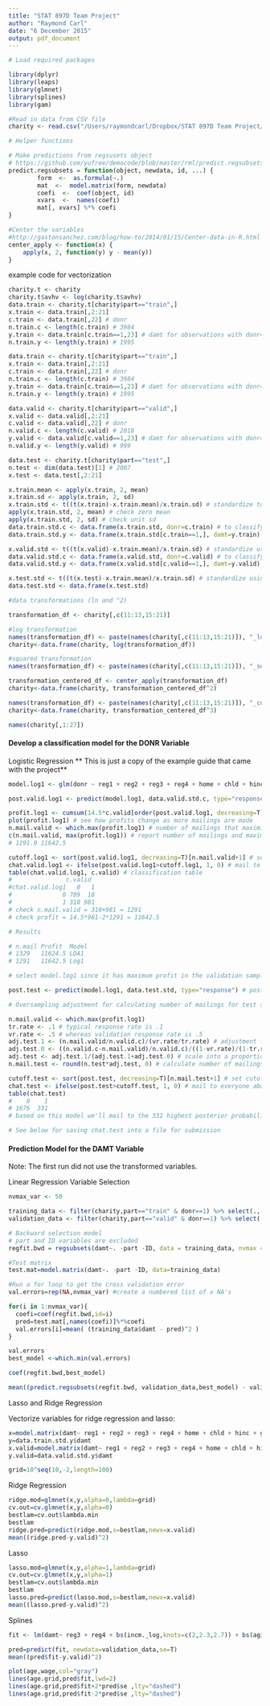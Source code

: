 ```yaml
---
title: "STAT 897D Team Project"
author: "Raymond Carl"
date: "6 December 2015"
output: pdf_document
---
```



```r
# Load required packages

library(dplyr)
library(leaps)
library(glmnet)
library(splines)
library(gam)


```



```r
#Read in data from CSV file
charity <- read.csv("/Users/raymondcarl/Dropbox/STAT 897D Team Project/charity.csv")

```



```r
# Helper functions

# Make predictions from regsusets object
# https://github.com/yufree/democode/blob/master/rml/predict.regsubsets.R
predict.regsubsets = function(object, newdata, id, ...) {
        form  <-  as.formula(~.)
        mat  <-  model.matrix(form, newdata)
        coefi  <-  coef(object, id)
        xvars  <-  names(coefi)
        mat[, xvars] %*% coefi
}

#Center the variables
#http://gastonsanchez.com/blog/how-to/2014/01/15/Center-data-in-R.html
center_apply <- function(x) {
    apply(x, 2, function(y) y - mean(y))
}


```

example code for vectorization
```r
charity.t <- charity
charity.t$avhv <- log(charity.t$avhv)
data.train <- charity.t[charity$part=="train",]
x.train <- data.train[,2:21]
c.train <- data.train[,22] # donr
n.train.c <- length(c.train) # 3984
y.train <- data.train[c.train==1,23] # damt for observations with donr=1
n.train.y <- length(y.train) # 1995

data.train <- charity.t[charity$part=="train",]
x.train <- data.train[,2:21]
c.train <- data.train[,22] # donr
n.train.c <- length(c.train) # 3984
y.train <- data.train[c.train==1,23] # damt for observations with donr=1
n.train.y <- length(y.train) # 1995

data.valid <- charity.t[charity$part=="valid",]
x.valid <- data.valid[,2:21]
c.valid <- data.valid[,22] # donr
n.valid.c <- length(c.valid) # 2018
y.valid <- data.valid[c.valid==1,23] # damt for observations with donr=1
n.valid.y <- length(y.valid) # 999

data.test <- charity.t[charity$part=="test",]
n.test <- dim(data.test)[1] # 2007
x.test <- data.test[,2:21]

x.train.mean <- apply(x.train, 2, mean)
x.train.sd <- apply(x.train, 2, sd)
x.train.std <- t((t(x.train)-x.train.mean)/x.train.sd) # standardize to have zero mean and unit sd
apply(x.train.std, 2, mean) # check zero mean
apply(x.train.std, 2, sd) # check unit sd
data.train.std.c <- data.frame(x.train.std, donr=c.train) # to classify donr
data.train.std.y <- data.frame(x.train.std[c.train==1,], damt=y.train) # to predict damt when donr=1

x.valid.std <- t((t(x.valid)-x.train.mean)/x.train.sd) # standardize using training mean and sd
data.valid.std.c <- data.frame(x.valid.std, donr=c.valid) # to classify donr
data.valid.std.y <- data.frame(x.valid.std[c.valid==1,], damt=y.valid) # to predict damt when donr=1

x.test.std <- t((t(x.test)-x.train.mean)/x.train.sd) # standardize using training mean and sd
data.test.std <- data.frame(x.test.std)

```




```r
#data transformations (ln and ^2)

transformation_df <- charity[,c(11:13,15:21)]

#log transformation
names(transformation_df) <- paste(names(charity[,c(11:13,15:21)]), "_log")
charity<-data.frame(charity, log(transformation_df))

#squared transformation
names(transformation_df) <- paste(names(charity[,c(11:13,15:21)]), "_sq")

transformation_centered_df <- center_apply(transformation_df)
charity<-data.frame(charity, transformation_centered_df^2)

names(transformation_df) <- paste(names(charity[,c(11:13,15:21)]), "_cube")
charity<-data.frame(charity, transformation_centered_df^3)

```


```r


names(charity[,1:27])


```





<h4>
Develop a classification model for the DONR Variable
</h4>


Logistic Regression
** This is just a copy of the example guide that came with the project**
```r

model.log1 <- glm(donr ~ reg1 + reg2 + reg3 + reg4 + home + chld + hinc + I(hinc^2) + genf + wrat + avhv + incm + inca + plow + npro + tgif + lgif + rgif + tdon + tlag + agif, data.train.std.c, family=binomial("logit"))

post.valid.log1 <- predict(model.log1, data.valid.std.c, type="response")

profit.log1 <- cumsum(14.5*c.valid[order(post.valid.log1, decreasing=T)]-2)
plot(profit.log1) # see how profits change as more mailings are made
n.mail.valid <- which.max(profit.log1) # number of mailings that maximizes profits
c(n.mail.valid, max(profit.log1)) # report number of mailings and maximum profit
# 1291.0 11642.5

cutoff.log1 <- sort(post.valid.log1, decreasing=T)[n.mail.valid+1] # set cutoff based on n.mail.valid
chat.valid.log1 <- ifelse(post.valid.log1>cutoff.log1, 1, 0) # mail to everyone above the cutoff
table(chat.valid.log1, c.valid) # classification table
#               c.valid
#chat.valid.log1   0   1
#              0 709  18
#              1 310 981
# check n.mail.valid = 310+981 = 1291
# check profit = 14.5*981-2*1291 = 11642.5

# Results

# n.mail Profit  Model
# 1329   11624.5 LDA1
# 1291   11642.5 Log1

# select model.log1 since it has maximum profit in the validation sample

post.test <- predict(model.log1, data.test.std, type="response") # post probs for test data

# Oversampling adjustment for calculating number of mailings for test set

n.mail.valid <- which.max(profit.log1)
tr.rate <- .1 # typical response rate is .1
vr.rate <- .5 # whereas validation response rate is .5
adj.test.1 <- (n.mail.valid/n.valid.c)/(vr.rate/tr.rate) # adjustment for mail yes
adj.test.0 <- ((n.valid.c-n.mail.valid)/n.valid.c)/((1-vr.rate)/(1-tr.rate)) # adjustment for mail no
adj.test <- adj.test.1/(adj.test.1+adj.test.0) # scale into a proportion
n.mail.test <- round(n.test*adj.test, 0) # calculate number of mailings for test set

cutoff.test <- sort(post.test, decreasing=T)[n.mail.test+1] # set cutoff based on n.mail.test
chat.test <- ifelse(post.test>cutoff.test, 1, 0) # mail to everyone above the cutoff
table(chat.test)
#    0    1 
# 1676  331
# based on this model we'll mail to the 331 highest posterior probabilities

# See below for saving chat.test into a file for submission


```



<h4>
Prediction Model for the DAMT Variable
</h4>

Note: The first run did not use the transformed variables.


Linear Regression Variable Selection
```r

nvmax_var <- 50

training_data <- filter(charity,part=="train" & donr==1) %>% select(.,-donr)
validation_data <- filter(charity,part=="valid" & donr==1) %>% select(.,-donr)

# Backward selection model
# part and ID variables are excluded
regfit.bwd = regsubsets(damt~. -part -ID, data = training_data, nvmax = nvmax_var, method = "backward")

#Test matrix
test.mat=model.matrix(damt~. -part -ID, data=training_data)

#Run a for loop to get the cross validation error
val.errors=rep(NA,nvmax_var) #create a numbered list of x NA's

for(i in 1:nvmax_var){
  coefi=coef(regfit.bwd,id=i)
  pred=test.mat[,names(coefi)]%*%coefi
  val.errors[i]=mean( (training_data$damt - pred)^2 )
}

val.errors
best_model <-which.min(val.errors)

coef(regfit.bwd,best_model)

mean((predict.regsubsets(regfit.bwd, validation_data,best_model) - validation_data$damt)^2)

```

Lasso and Ridge Regression

Vectorize variables for ridge regression and lasso:

```r
x=model.matrix(damt~ reg1 + reg2 + reg3 + reg4 + home + chld + hinc + genf + wrat + avhv + incm + inca + plow + npro + tgif + lgif + rgif + tdon + tlag + agif, data=data.train.std.y)
y=data.train.std.y$damt
x.valid=model.matrix(damt~ reg1 + reg2 + reg3 + reg4 + home + chld + hinc + genf + wrat + avhv + incm + inca + plow + npro + tgif + lgif + rgif + tdon + tlag + agif, data=data.valid.std.y)
y.valid=data.valid.std.y$damt

grid=10^seq(10,-2,length=100)

```

Ridge Regression
```r

ridge.mod=glmnet(x,y,alpha=0,lambda=grid)
cv.out=cv.glmnet(x,y,alpha=0)
bestlam=cv.out$lambda.min
bestlam
ridge.pred=predict(ridge.mod,s=bestlam,newx=x.valid)
mean((ridge.pred-y.valid)^2)

```

Lasso 
```r

lasso.mod=glmnet(x,y,alpha=1,lambda=grid)
cv.out=cv.glmnet(x,y,alpha=1)
bestlam=cv.out$lambda.min
bestlam
lasso.pred=predict(lasso.mod,s=bestlam,newx=x.valid)
mean((lasso.pred-y.valid)^2)

```

Splines
```r


fit <- lm(damt~ reg3 + reg4 + bs(incm._log,knots=c(2,2.3,2.7)) + bs(agif._log,knots=c(2,2.3,2.7)),data=training_data)

pred=predict(fit, newdata=validation_data,se=T)
mean((pred$fit-y.valid)^2)

plot(age,wage,col="gray")
lines(age.grid,pred$fit,lwd=2)
lines(age.grid,pred$fit+2*pred$se ,lty="dashed")
lines(age.grid,pred$fit-2*pred$se ,lty="dashed") 

```

